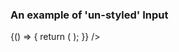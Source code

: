 
<Meta title="DCXLibrary/Form/Radio" component={FormRadio} />

### An example of 'un-styled' Input
<Canvas>
  <Story name="un-styled">
      {() => {
      return (
        <FormRadio
          label="text example"
          name="group1"
          value="value"
          id="radio-1"
        />
      );
    }}
    />
  </Story>
</Canvas>

<Props of={FormRadio} />